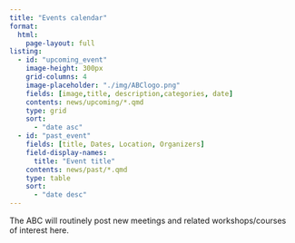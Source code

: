 ```yaml
---
title: "Events calendar"
format:
  html:
    page-layout: full
listing:
  - id: "upcoming_event"
    image-height: 300px
    grid-columns: 4
    image-placeholder: "./img/ABClogo.png"
    fields: [image,title, description,categories, date]
    contents: news/upcoming/*.qmd
    type: grid
    sort:
      - "date asc"
  - id: "past_event"
    fields: [title, Dates, Location, Organizers]
    field-display-names:
      title: "Event title"
    contents: news/past/*.qmd
    type: table
    sort:
      - "date desc"  
---
```



The ABC will routinely post new meetings and related workshops/courses of interest here.
